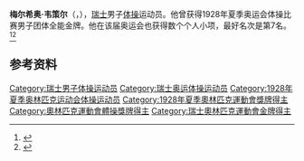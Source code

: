 {{NoteTA|G1=Sports}}
'''梅尔希奥·韦策尔'''（{{lang-de|Melchior Wezel}}，{{bd|1903年|11月16日|？}}），[[瑞士|瑞士]]男子[[体操|体操]]运动员。他曾获得1928年夏季奥运会体操比赛男子团体全能金牌。他在该届奥运会也获得数个个人小项，最好名次是第7名。<ref>{{Cite web|title=Melchior WEZEL|url=https://www.olympic.org/melchior-wezel|accessdate=2021-03-21|work=International Olympic Committee|archive-date=2017-11-14|archive-url=https://web.archive.org/web/20171114145113/https://www.olympic.org/Melchior-Wezel|dead-url=no}}</ref><ref>{{cite web|url=https://www.sports-reference.com/olympics/athletes/we/melchior-wezel-1.html|title=Melchior Wezel|work=Sport Reference|accessdate=2021-03-23|archiveurl=https://web.archive.org/web/20200418122655/https://www.sports-reference.com/olympics/athletes/we/melchior-wezel-1.html|archivedate=2020-04-18}}</ref>

== 参考资料 ==
{{reflist}}

{{奥林匹克运动会体操比赛男子团体全能冠军|1928}}

{{Authority control}}
{{DEFAULTSORT:Wezel, Melchior}}
[[Category:瑞士男子体操运动员|Category:瑞士男子体操运动员]]
[[Category:瑞士奥运体操运动员|Category:瑞士奥运体操运动员]]
[[Category:1928年夏季奥林匹克运动会体操运动员|Category:1928年夏季奥林匹克运动会体操运动员]]
[[Category:1928年夏季奧林匹克運動會獎牌得主|Category:1928年夏季奧林匹克運動會獎牌得主]]
[[Category:奧林匹克運動會體操獎牌得主|Category:奧林匹克運動會體操獎牌得主]]
[[Category:瑞士奧林匹克運動會金牌得主|Category:瑞士奧林匹克運動會金牌得主]]